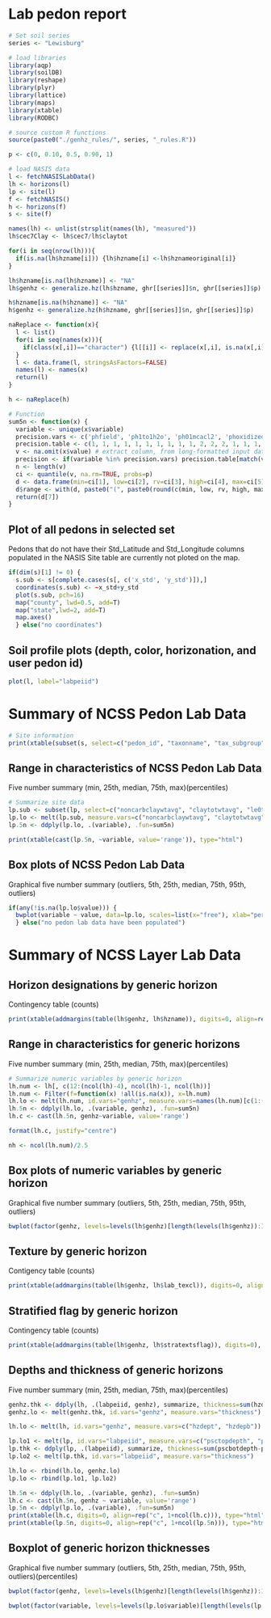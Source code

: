 # Lab pedon report
```{r enter soil series name}
# Set soil series
series <- "Lewisburg"
```

```{r load packages, include=FALSE}
# load libraries
library(aqp)
library(soilDB)
library(reshape)
library(plyr)
library(lattice)
library(maps)
library(xtable)
library(RODBC)
```

```{r fetch and format, load-data, echo=FALSE, warning=FALSE}
# source custom R functions
source(paste0("./genhz_rules/", series, "_rules.R"))

p <- c(0, 0.10, 0.5, 0.90, 1)

# load NASIS data
l <- fetchNASISLabData()
lh <- horizons(l)
lp <- site(l)
f <- fetchNASIS()
h <- horizons(f)
s <- site(f)

names(lh) <- unlist(strsplit(names(lh), "measured"))
lh$cec7Clay <- lh$cec7/lh$claytot

for(i in seq(nrow(lh))){
  if(is.na(lh$hzname[i])) {lh$hzname[i] <-lh$hznameoriginal[i]}
}

lh$hzname[is.na(lh$hzname)] <- "NA"
lh$genhz <- generalize.hz(lh$hzname, ghr[[series]]$n, ghr[[series]]$p)

h$hzname[is.na(h$hzname)] <- "NA"
h$genhz <- generalize.hz(h$hzname, ghr[[series]]$n, ghr[[series]]$p)

naReplace <- function(x){
  l <- list()
  for(i in seq(names(x))){
    if(class(x[,i])=="character") {l[[i]] <- replace(x[,i], is.na(x[,i]), "NA")} else(l[[i]] <-  x[,i])
  }
  l <- data.frame(l, stringsAsFactors=FALSE)
  names(l) <- names(x)
  return(l)
}

h <- naReplace(h)

# Function
sum5n <- function(x) {
  variable <- unique(x$variable)
  precision.vars <- c('phfield', 'ph1to1h2o', 'ph01mcacl2', 'phoxidized', 'ph2osoluble', 'ecec', 'cec7', 'cecsumcations', 'sumbases', 'extracid', 'dbthirdbar', 'dbovendry', 'wthirdbarclod', 'wfifteenbar', 'wretentiondiffws', 'wfifteenbartoclay', 'cec7Clay')
  precision.table <- c(1, 1, 1, 1, 1, 1, 1, 1, 1, 1, 2, 2, 2, 1, 1, 1, 1, 2)
  v <- na.omit(x$value) # extract column, from long-formatted input data
  precision <- if(variable %in% precision.vars) precision.table[match(variable, precision.vars)] else 0
  n <- length(v)
  ci <- quantile(v, na.rm=TRUE, probs=p) 
  d <- data.frame(min=ci[1], low=ci[2], rv=ci[3], high=ci[4], max=ci[5], n=n, stringsAsFactors=FALSE) # combine into DF
  d$range <- with(d, paste0("(", paste0(round(c(min, low, rv, high, max), precision), collapse=", "), ")", "(", n, ")")) # add 'range' column for pretty-printing
  return(d[7])
}
```

## Plot of all pedons in selected set
Pedons that do not have their Std_Latitude and Std_Longitude columns populated in the NASIS Site table are currently not ploted on the map.
```{r plot of pedons and locations, echo=FALSE}
if(dim(s)[1] != 0) {
  s.sub <- s[complete.cases(s[, c('x_std', 'y_std')]),]
  coordinates(s.sub) <- ~x_std+y_std
  plot(s.sub, pch=16)
  map("county", lwd=0.5, add=T)
  map("state",lwd=2, add=T)
  map.axes()
  } else("no coordinates")
```

## Soil profile plots (depth, color, horizonation, and user pedon id)
```{r Soil plots, echo=FALSE}
plot(l, label="labpeiid")
```

# Summary of NCSS Pedon Lab Data
```{r format site data, echo=FALSE, results='asis'}
# Site information
print(xtable(subset(s, select=c("pedon_id", "taxonname", "tax_subgroup", "part_size_class", "pedon_type", "describer"))), type="html")
```


## Range in characteristics of NCSS Pedon Lab Data
Five number summary (min, 25th, median, 75th, max)(percentiles)
```{r, echo=FALSE, results='asis'}
# Summarize site data
lp.sub <- subset(lp, select=c("noncarbclaywtavg", "claytotwtavg", "le0to100", "wf0175wtavgpsc", "volfractgt2wtavg", "cec7clayratiowtavg"))
lp.lo <- melt(lp.sub, measure.vars=c("noncarbclaywtavg", "claytotwtavg", "le0to100", "wf0175wtavgpsc", "volfractgt2wtavg", "cec7clayratiowtavg"))
lp.5n <- ddply(lp.lo, .(variable), .fun=sum5n)

print(xtable(cast(lp.5n, ~variable, value='range')), type="html")
```


## Box plots of NCSS Pedon Lab Data
Graphical five number summary (outliers, 5th, 25th, median, 75th, 95th, outliers)
```{r bwplot for pedon lab data, echo=FALSE}
if(any(!is.na(lp.lo$value))) {
  bwplot(variable ~ value, data=lp.lo, scales=list(x="free"), xlab="percent")
  } else("no pedon lab data have been populated")         
```


# Summary of NCSS Layer Lab Data

## Horizon designations by generic horizon
Contingency table (counts) 

```{r, echo=FALSE, results='asis'}
print(xtable(addmargins(table(lh$genhz, lh$hzname)), digits=0, align=rep("c", 2+length(unique(lh$hzname)))), type="html") 
```


## Range in characteristics for generic horizons 
Five number summary (min, 25th, median, 75th, max)(percentiles)
```{r, echo=FALSE}
# Summarize numeric variables by generic horizon
lh.num <- lh[, c(12:(ncol(lh)-4), ncol(lh)-1, ncol(lh))]
lh.num <- Filter(f=function(x) !all(is.na(x)), x=lh.num)
lh.lo <- melt(lh.num, id.vars="genhz", measure.vars=names(lh.num)[c(1:(ncol(lh.num)-1))])
lh.5n <- ddply(lh.lo, .(variable, genhz), .fun=sum5n)
lh.c <- cast(lh.5n, genhz~variable, value='range')

format(lh.c, justify="centre")

nh <- ncol(lh.num)/2.5
```


## Box plots of numeric variables by generic horizon
Graphical five number summary (outliers, 5th, 25th, median, 75th, 95th, outliers)

```{r, echo=FALSE, fig.height=nh}
bwplot(factor(genhz, levels=levels(lh$genhz)[length(levels(lh$genhz)):1]) ~ value|variable, data=rbind(lh.lo), scales=list(x="free"))          
```


## Texture by generic horizon
Contigency table (counts) 

```{r, echo=FALSE, results='asis'}
print(xtable(addmargins(table(lh$genhz, lh$lab_texcl)), digits=0, align=rep("c", 2+length(unique(lh$lab_texcl)))), type="html")
```


## Stratified flag by generic horizon
Contingency table (counts) 

```{r, echo=FALSE, results='asis'}
print(xtable(addmargins(table(lh$genhz, lh$stratextsflag)), digits=0), type="html") 
```


## Depths and thickness of generic horizons
Five number summary (min, 25th, median, 75th, max)(percentiles)

```{r, echo=FALSE, results='asis'}
genhz.thk <- ddply(lh, .(labpeiid, genhz), summarize, thickness=sum(hzdepb-hzdept))
genhz.lo <- melt(genhz.thk, id.vars="genhz", measure.vars="thickness")

lh.lo <- melt(lh, id.vars="genhz", measure.vars=c("hzdept", "hzdepb"))

lp.lo1 <- melt(lp, id.vars="labpeiid", measure.vars=c("psctopdepth", "pscbotdepth"))
lp.thk <- ddply(lp, .(labpeiid), summarize, thickness=sum(pscbotdepth-psctopdepth))
lp.lo2 <- melt(lp.thk, id.vars="labpeiid", measure.vars="thickness")

lh.lo <- rbind(lh.lo, genhz.lo)
lp.lo <- rbind(lp.lo1, lp.lo2)

lh.5n <- ddply(lh.lo, .(variable, genhz), .fun=sum5n)
lh.c <- cast(lh.5n, genhz ~ variable, value='range')
lp.5n <- ddply(lp.lo, .(variable), .fun=sum5n)
print(xtable(lh.c, digits=0, align=rep("c", 1+ncol(lh.c))), type="html")
print(xtable(lp.5n, digits=0, align=rep("c", 1+ncol(lp.5n))), type="html")
```


## Boxplot of generic horizon thicknesses
Graphical five number summary (outliers, 5th, 25th, median, 75th, 95th, outliers)(percentiles)

```{r, echo=FALSE}
bwplot(factor(genhz, levels=levels(lh$genhz)[length(levels(lh$genhz)):1]) ~ value|variable, data=lh.lo, scales=list(x="free"), xlab="cm", horizontal=T)          

bwplot(factor(variable, levels=levels(lp.lo$variable)[length(levels(lp.lo$variable)):1]) ~ value|variable, data=lp.lo, scales=list(x="free"), xlab="cm", horizontal=T)          
```
